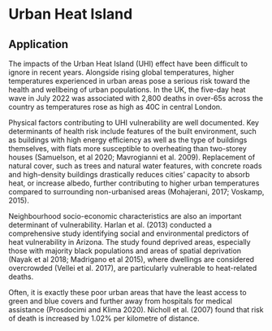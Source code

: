 # Urban Heat Island

## Application
The impacts of the Urban Heat Island (UHI) effect have been difficult to ignore in recent years. Alongside rising global temperatures, higher temperatures experienced in urban areas pose a serious risk toward the health and wellbeing of urban populations. In the UK, the five-day heat wave in July 2022 was associated with 2,800 deaths in over-65s across the country as temperatures rose as high as 40C in central London. 

Physical factors contributing to UHI vulnerability are well documented. Key determinants of health risk include features of the built environment, such as buildings with high energy efficiency as well as the type of buildings themselves, with flats more susceptible to overheating than two-storey houses (Samuelson, et al 2020; Mavrogianni et al. 2009). Replacement of natural cover, such as trees and natural water features, with concrete roads and high-density buildings drastically reduces cities’ capacity to absorb heat, or increase albedo, further contributing to higher urban temperatures compared to surrounding non-urbanised areas (Mohajerani, 2017; Voskamp, 2015).

Neighbourhood socio-economic characteristics are also an important determinant of vulnerability. Harlan et al. (2013) conducted a comprehensive study identifying social and environmental predictors of heat vulnerability in Arizona. The study found deprived areas, especially those with majority black populations and areas of spatial deprivation (Nayak et al 2018; Madrigano et al 2015), where dwellings are considered overcrowded (Vellei et al. 2017), are particularly vulnerable to heat-related deaths. 

Often, it is exactly these poor urban areas that have the least access to green and blue covers and further away from hospitals for medical assistance (Prosdocimi and Klima 2020). Nicholl et al. (2007) found that risk of death is increased by 1.02% per kilometre of distance. 
